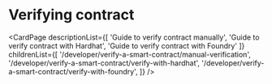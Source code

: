 # Verifying contract

<CardPage
  descriptionList={[
    'Guide to verify contract manually',
    'Guide to verify contract with Hardhat',
    'Guide to verify contract with Foundry'
  ]}
  childrenList={[
    '/developer/verify-a-smart-contract/manual-verification',
    '/developer/verify-a-smart-contract/verify-with-hardhat',
    '/developer/verify-a-smart-contract/verify-with-foundry',
  ]}
/>